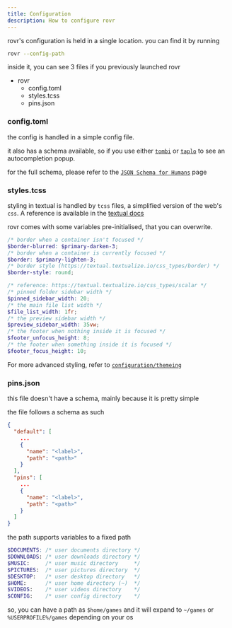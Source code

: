 ```yaml
---
title: Configuration
description: How to configure rovr
---
```



rovr's configuration is held in a single location. you can find it by running
```sh
rovr --config-path
```

inside it, you can see 3 files if you previously launched rovr

<FileTree>

- rovr
  - config.toml
  - styles.tcss
  - pins.json

</FileTree>


### config.toml
the config is handled in a simple config file.

it also has a schema available, so if you use either [`tombi`](https://github.com/tombi-toml/tombi) or [`taplo`](https://github.com/tamasfe/taplo) to see an autocompletion popup.

for the full schema, please refer to the [`JSON Schema for Humans`](/schema) page

### styles.tcss
styling in textual is handled by `tcss` files, a simplified version of the web's `css`. A reference is available in the [textual docs](https://textual.textualize.io/styles/)

rovr comes with some variables pre-initialised, that you can overwrite.

```scss
/* border when a container isn't focused */
$border-blurred: $primary-darken-3;
/* border when a container is currently focused */
$border: $primary-lighten-3;
/* border style (https://textual.textualize.io/css_types/border) */
$border-style: round;

/* reference: https://textual.textualize.io/css_types/scalar */
/* pinned folder sidebar width */
$pinned_sidebar_width: 20;
/* the main file list width */
$file_list_width: 1fr;
/* the preview sidebar width */
$preview_sidebar_width: 35vw;
/* the footer when nothing inside it is focused */
$footer_unfocus_height: 8;
/* the footer when something inside it is focused */
$footer_focus_height: 10;
```

For more advanced styling, refer to [`configuration/themeing`](/configuration/themeing)

### pins.json
this file doesn't have a schema, mainly because it is pretty simple

the file follows a schema as such
```json
{
  "default": [
    ...
    {
      "name": "<label>",
      "path": "<path>"
    }
  ],
  "pins": [
    ...
    {
      "name": "<label>",
      "path": "<path>"
    }
  ]
}
```
the path supports variables to a fixed path
```scss
$DOCUMENTS: /* user documents directory */
$DOWNLOADS: /* user downloads directory */
$MUSIC:     /* user music directory     */
$PICTURES:  /* user pictures directory  */
$DESKTOP:   /* user desktop directory   */
$HOME:      /* user home directory (~)  */
$VIDEOS:    /* user videos directory    */
$CONFIG:    /* user config directory    */
```
so, you can have a path as `$home/games` and it will expand to `~/games` or `%USERPROFILE%/games` depending on your os
